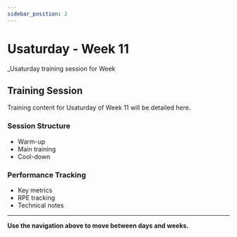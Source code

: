 ```yaml
---
sidebar_position: 2
---
```



<WorkoutNav weekNumber={11} />

# Usaturday - Week 11

_Usaturday training session for Week 

## Training Session

Training content for Usaturday of Week 11 will be detailed here.

### Session Structure
- Warm-up
- Main training
- Cool-down

### Performance Tracking
- Key metrics
- RPE tracking
- Technical notes

---

**Use the navigation above to move between days and weeks.**
